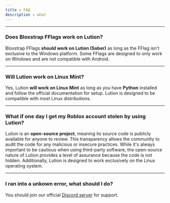 ```yaml
---
title : FAQ
description : what
---
```


***
### Does Bloxstrap FFlags work on Lution?
Bloxstrap FFlags **should work on Lution (Sober)** as long as the FFlag isn't exclusive to the Windows platform. Some FFlags are designed to only work on Windows and are not compatible with Android.

***
### Will Lution work on Linux Mint?
Yes, Lution **will work on Linux Mint** as long as you have **Python** installed and follow the official documentation for setup. Lution is designed to be compatible with most Linux distributions.

***
### What if one day I get my Roblox account stolen by using Lution?
Lution is an **open-source project**, meaning its source code is publicly available for anyone to review. This transparency allows the community to audit the code for any malicious or insecure practices. While it's always important to be cautious when using third-party software, the open-source nature of Lution provides a level of assurance because the code is not hidden. Additionally, Lution is designed to work exclusively on the Linux operating system. 

***
### I ran into a unkown error, what should I do?
You should join our official [Discord server](https://discord.com/invite/BXT7FYjTBa) for support.
<Analytics />